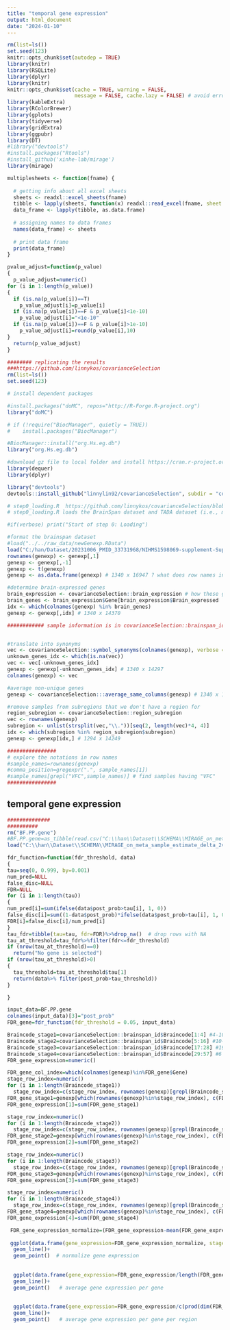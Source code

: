 ---
title: "temporal gene expression"
output: html_document
date: "2024-01-10"
---


```{r, echo=F, message=F, warning=F}
rm(list=ls())
set.seed(123)
knitr::opts_chunk$set(autodep = TRUE)
library(knitr)
library(RSQLite)
library(dplyr)
library(knitr)
knitr::opts_chunk$set(cache = TRUE, warning = FALSE, 
                      message = FALSE, cache.lazy = FALSE) # avoid error of long vectors https://stackoverflow.com/questions/39417003/long-vectors-not-supported-yet-error-in-rmd-but-not-in-r-script 
library(kableExtra)
library(RColorBrewer)
library(gplots)
library(tidyverse)
library(gridExtra)
library(ggpubr)
library(DT)
#library("devtools")
#install.packages("Rtools")
#install_github('xinhe-lab/mirage')
library(mirage)

multiplesheets <- function(fname) {
   
  # getting info about all excel sheets
  sheets <- readxl::excel_sheets(fname)
  tibble <- lapply(sheets, function(x) readxl::read_excel(fname, sheet = x))
  data_frame <- lapply(tibble, as.data.frame)
    
  # assigning names to data frames
  names(data_frame) <- sheets
    
  # print data frame
  print(data_frame)
}

pvalue_adjust=function(p_value)
{
  p_value_adjust=numeric()
for (i in 1:length(p_value))
{
  if (is.na(p_value[i])==T)
    p_value_adjust[i]=p_value[i]
  if (is.na(p_value[i])==F & p_value[i]<1e-10)
    p_value_adjust[i]="<1e-10"
  if (is.na(p_value[i])==F & p_value[i]>1e-10)
    p_value_adjust[i]=round(p_value[i],10)
}
  return(p_value_adjust)
}

```



```{r, echo=F, message=F, warning=F, results=F}

######## replicating the results 
###https://github.com/linnykos/covarianceSelection
rm(list=ls())
set.seed(123)

# install dependent packages 

#install.packages("doMC", repos="http://R-Forge.R-project.org")
library("doMC")

# if (!require("BiocManager", quietly = TRUE))
#    install.packages("BiocManager")

#BiocManager::install("org.Hs.eg.db")
library("org.Hs.eg.db")

#download gz file to local folder and install https://cran.r-project.org/src/contrib/Archive/dequer/
library(dequer)
library(dplyr)

library("devtools")
devtools::install_github("linnylin92/covarianceSelection", subdir = "covarianceSelection")

```



```{r, echo=F, message=F, warning=F, eval=T, results=F}
# step0_loading.R  https://github.com/linnykos/covarianceSelection/blob/master/main/step0_loading.R
# step0_loading.R loads the BrainSpan dataset and TADA dataset (i.e., matching the genes in both datasets, resolving gene synonyms, removing genes not expressed in the brain).

#if(verbose) print("Start of step 0: Loading")

#format the brainspan dataset
#load("../../raw_data/newGenexp.RData")
load("C:/han/Dataset/20231006_PMID_33731968/NIHMS1598069-supplement-Supp_1/newGenexp.RData")
rownames(genexp) <- genexp[,1]
genexp <- genexp[,-1]
genexp <- t(genexp)
genexp <- as.data.frame(genexp) # 1340 x 16947 ? what does row names indicate? 

#determine brain-expressed genes
brain_expression <- covarianceSelection::brain_expression # how these genes are known to be expressed genes????????  
brain_genes <- brain_expression$Gene[brain_expression$Brain_expressed != 'No']
idx <- which(colnames(genexp) %in% brain_genes)
genexp <- genexp[,idx] # 1340 x 14370

############ sample information is in covarianceSelection::brainspan_id


#translate into synonyms
vec <- covarianceSelection::symbol_synonyms(colnames(genexp), verbose = T)
unknown_genes_idx <- which(is.na(vec))
vec <- vec[-unknown_genes_idx]
genexp <- genexp[-unknown_genes_idx] # 1340 x 14297
colnames(genexp) <- vec

#average non-unique genes
genexp <- covarianceSelection:::average_same_columns(genexp) # 1340 x 14246

#remove samples from subregions that we don't have a region for
region_subregion <- covarianceSelection::region_subregion
vec <- rownames(genexp)
subregion <- unlist(strsplit(vec,"\\."))[seq(2, length(vec)*4, 4)]
idx <- which(subregion %in% region_subregion$subregion)
genexp <- genexp[idx,] # 1294 x 14249

################
# explore the notations in row names 
#sample_names=rownames(genexp)
#comma_position=gregexpr(".", sample_names[1])
#sample_names[grepl("VFC",sample_names)] # find samples having "VFC"
################
```



## temporal gene expression 

```{r, echo=F, message=F, warning=F, eval=T}

##############
##########
rm("BF.PP.gene")
#BF.PP.gene=as_tibble(read.csv("C:\\han\\Dataset\\SCHEMA\\MIRAGE_on_meta_sample_estimate_delta_3vargroups_20231027.csv", header=T))
load("C:\\han\\Dataset\\SCHEMA\\MIRAGE_on_meta_sample_estimate_delta_2vargroups_for_constraint_gene_20231120.RData")

fdr_function=function(fdr_threshold, data)
{
tau=seq(0, 0.999, by=0.001)
num_pred=NULL
false_disc=NULL
FDR=NULL
for (i in 1:length(tau))
{
num_pred[i]=sum(ifelse(data$post_prob>tau[i], 1, 0))
false_disc[i]=sum((1-data$post_prob)*ifelse(data$post_prob>tau[i], 1, 0))
FDR[i]=false_disc[i]/num_pred[i]
}
tau_fdr=tibble(tau=tau, fdr=FDR)%>%drop_na()  # drop rows with NA
tau_at_threshold=tau_fdr%>%filter(fdr<=fdr_threshold)
if (nrow(tau_at_threshold)==0)
  return("No gene is selected")
if (nrow(tau_at_threshold)>0)
{
  tau_threshold=tau_at_threshold$tau[1]
  return(data%>% filter(post_prob>tau_threshold))
}

}
```

```{r, echo=T, message=F, warning=F, eval=T}
input_data=BF.PP.gene
colnames(input_data)[3]="post_prob"
FDR_gene=fdr_function(fdr_threshold = 0.05, input_data)
```


```{r, echo=F, message=F, warning=F}
Braincode_stage1=covarianceSelection::brainspan_id$Braincode[1:4] #4-10 PCW
Braincode_stage2=covarianceSelection::brainspan_id$Braincode[5:16] #10-19 PCW
Braincode_stage3=covarianceSelection::brainspan_id$Braincode[17:28] #19PCW-6 months
Braincode_stage4=covarianceSelection::brainspan_id$Braincode[29:57] #6 months-onwards 
FDR_gene_expression=numeric()

FDR_gene_col_index=which(colnames(genexp)%in%FDR_gene$Gene)
stage_row_index=numeric()
for (i in 1:length(Braincode_stage1))
  stage_row_index=c(stage_row_index, rownames(genexp)[grepl(Braincode_stage1[i], rownames(genexp))])
FDR_gene_stage1=genexp[which(rownames(genexp)%in%stage_row_index), c(FDR_gene_col_index)]
FDR_gene_expression[1]=sum(FDR_gene_stage1)

stage_row_index=numeric()
for (i in 1:length(Braincode_stage2))
  stage_row_index=c(stage_row_index, rownames(genexp)[grepl(Braincode_stage2[i], rownames(genexp))])
FDR_gene_stage2=genexp[which(rownames(genexp)%in%stage_row_index), c(FDR_gene_col_index)]
FDR_gene_expression[2]=sum(FDR_gene_stage2)

stage_row_index=numeric()
for (i in 1:length(Braincode_stage3))
  stage_row_index=c(stage_row_index, rownames(genexp)[grepl(Braincode_stage3[i], rownames(genexp))])
FDR_gene_stage3=genexp[which(rownames(genexp)%in%stage_row_index), c(FDR_gene_col_index)]
FDR_gene_expression[3]=sum(FDR_gene_stage3)

stage_row_index=numeric()
for (i in 1:length(Braincode_stage4))
  stage_row_index=c(stage_row_index, rownames(genexp)[grepl(Braincode_stage4[i], rownames(genexp))])
FDR_gene_stage4=genexp[which(rownames(genexp)%in%stage_row_index), c(FDR_gene_col_index)]
FDR_gene_expression[4]=sum(FDR_gene_stage4)

 FDR_gene_expression_normalize=(FDR_gene_expression-mean(FDR_gene_expression))/sd(FDR_gene_expression)
 
 ggplot(data.frame(gene_expression=FDR_gene_expression_normalize, stage=c("4-10 PCW", "10-19 PCW", "19 PCW-6 months", "6 months-onward")), aes(x=stage, y=gene_expression, group=1)) +
  geom_line()+
  geom_point()  # normalize gene expression 
 
 
  ggplot(data.frame(gene_expression=FDR_gene_expression/length(FDR_gene_col_index), stage=c("4-10 PCW", "10-19 PCW", "19 PCW-6 months", "6 months-onward")), aes(x=stage, y=gene_expression, group=1)) +
  geom_line()+
  geom_point()   # average gene expression per gene 
  
  
  ggplot(data.frame(gene_expression=FDR_gene_expression/c(prod(dim(FDR_gene_stage1)), prod(dim(FDR_gene_stage2)), prod(dim(FDR_gene_stage3)), prod(dim(FDR_gene_stage4))), stage=c("4-10 PCW", "10-19 PCW", "19 PCW-6 months", "6 months-onward")), aes(x=stage, y=gene_expression, group=1)) +
  geom_line()+
  geom_point()   # average gene expression per gene per region 
 
```